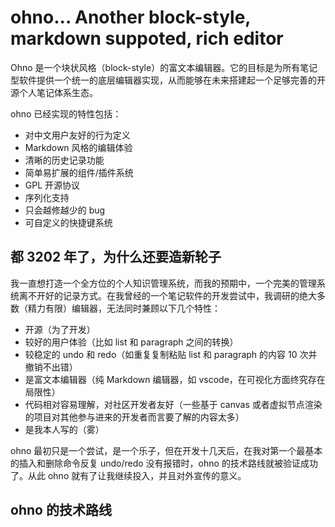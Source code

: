 # ohno... Another block-style, markdown suppoted, rich editor

Ohno 是一个块状风格（block-style）的富文本编辑器。它的目标是为所有笔记型软件提供一个统一的底层编辑器实现，从而能够在未来搭建起一个足够完善的开源个人笔记体系生态。

ohno 已经实现的特性包括：

- 对中文用户友好的行为定义
- Markdown 风格的编辑体验
- 清晰的历史记录功能
- 简单易扩展的组件/插件系统
- GPL 开源协议
- 序列化支持
- 只会越修越少的 bug
- 可自定义的快捷键系统

## 都 3202 年了，为什么还要造新轮子

我一直想打造一个全方位的个人知识管理系统，而我的预期中，一个完美的管理系统离不开好的记录方式。在我曾经的一个笔记软件的开发尝试中，我调研的绝大多数（精力有限）编辑器，无法同时兼顾以下几个特性：

- 开源（为了开发）
- 较好的用户体验（比如 list 和 paragraph 之间的转换）
- 较稳定的 undo 和 redo（如重复复制粘贴 list 和 paragraph 的内容 10 次并撤销不出错）
- 是富文本编辑器（纯 Markdown 编辑器，如 vscode，在可视化方面终究存在局限性）
- 代码相对容易理解，对社区开发者友好（一些基于 canvas 或者虚拟节点渲染的项目对其他参与进来的开发者而言要了解的内容太多）
- 是我本人写的（雾）

ohno 最初只是一个尝试，是一个乐子，但在开发十几天后，在我对第一个最基本的插入和删除命令反复 undo/redo 没有报错时，ohno 的技术路线就被验证成功了。从此 ohno 就有了让我继续投入，并且对外宣传的意义。

## ohno 的技术路线

